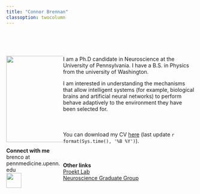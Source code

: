 ```yaml
---
title: "Connor Brennan"
classoption: twocolumn
---
```


<style>
.column-left{
  float: left;
  width: 30%;
  text-align: left;
}
.column-right{
  display: inline-block;
  width: 70%;
  text-align: left;
}
</style>

<br>
<br>
<br>
<div class="column-left">
![](files/images/profile.jpg){width=230px}

__Connect with me__
<br>
brenco at pennmedicine.upenn.edu <br>
[![](files/images/github.png){width=40px}](https://github.com/sharsnik2)

<br>
<br>
</div>


<div class="column-right">
I am a Ph.D candidate in Neuroscience at the University of Pennsylvania. I have a B.S. in Physics from the university of Washington.
<br>

I am interested in understanding the mechanisms that allow intelligent systems (for example, biological brains and artificial neural networks) to perform behave adaptively to the environment they have been selected for.
<br>
<br>
<br>
<br>
You can download my CV [here](files/cv_vitae.pdf) (last update `r format(Sys.time(), '%B %Y')`).

<br>
<br>
__Other links__<br>
[Proekt Lab](http://proektlab.org/)<br>
[Neuroscience Graduate Group](https://www.med.upenn.edu/ngg/)


</div>



